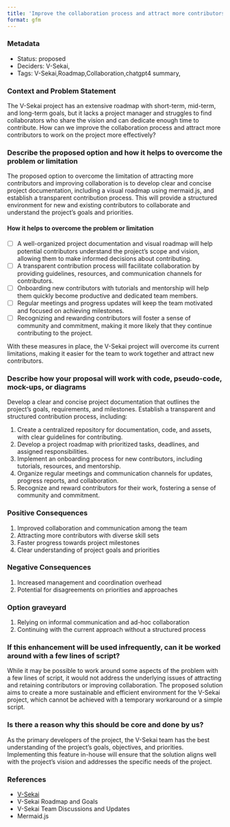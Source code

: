 ```yaml
---
title: 'Improve the collaboration process and attract more contributors to work on the project'
format: gfm
---
```


### Metadata

- Status: proposed <!-- draft | proposed | rejected | accepted | deprecated | superseded by -->
- Deciders: V-Sekai,
- Tags: V-Sekai,Roadmap,Collaboration,chatgpt4 summary,


### Context and Problem Statement

The V-Sekai project has an extensive roadmap with short-term, mid-term, and long-term goals, but it lacks a project manager and struggles to find collaborators who share the vision and can dedicate enough time to contribute. How can we improve the collaboration process and attract more contributors to work on the project more effectively?

### Describe the proposed option and how it helps to overcome the problem or limitation

The proposed option to overcome the limitation of attracting more contributors and improving collaboration is to develop clear and concise project documentation, including a visual roadmap using mermaid.js, and establish a transparent contribution process. This will provide a structured environment for new and existing contributors to collaborate and understand the project's goals and priorities.

#### How it helps to overcome the problem or limitation

- [ ] A well-organized project documentation and visual roadmap will help potential contributors understand the project's scope and vision, allowing them to make informed decisions about contributing.
- [ ] A transparent contribution process will facilitate collaboration by providing guidelines, resources, and communication channels for contributors.
- [ ] Onboarding new contributors with tutorials and mentorship will help them quickly become productive and dedicated team members.
- [ ] Regular meetings and progress updates will keep the team motivated and focused on achieving milestones.
- [ ] Recognizing and rewarding contributors will foster a sense of community and commitment, making it more likely that they continue contributing to the project.

With these measures in place, the V-Sekai project will overcome its current limitations, making it easier for the team to work together and attract new contributors.

### Describe how your proposal will work with code, pseudo-code, mock-ups, or diagrams

Develop a clear and concise project documentation that outlines the project's goals, requirements, and milestones. Establish a transparent and structured contribution process, including:

1. Create a centralized repository for documentation, code, and assets, with clear guidelines for contributing.
2. Develop a project roadmap with prioritized tasks, deadlines, and assigned responsibilities.
3. Implement an onboarding process for new contributors, including tutorials, resources, and mentorship.
4. Organize regular meetings and communication channels for updates, progress reports, and collaboration.
5. Recognize and reward contributors for their work, fostering a sense of community and commitment.

### Positive Consequences

1. Improved collaboration and communication among the team
2. Attracting more contributors with diverse skill sets
3. Faster progress towards project milestones
4. Clear understanding of project goals and priorities


### Negative Consequences

1. Increased management and coordination overhead
2. Potential for disagreements on priorities and approaches


### Option graveyard

1. Relying on informal communication and ad-hoc collaboration
2. Continuing with the current approach without a structured process


### If this enhancement will be used infrequently, can it be worked around with a few lines of script?

While it may be possible to work around some aspects of the problem with a few lines of script, it would not address the underlying issues of attracting and retaining contributors or improving collaboration. The proposed solution aims to create a more sustainable and efficient environment for the V-Sekai project, which cannot be achieved with a temporary workaround or a simple script.

### Is there a reason why this should be core and done by us?

As the primary developers of the project, the V-Sekai team has the best understanding of the project's goals, objectives, and priorities. Implementing this feature in-house will ensure that the solution aligns well with the project's vision and addresses the specific needs of the project.

### References

- [V-Sekai](https://v-sekai.org/)
- V-Sekai Roadmap and Goals
- V-Sekai Team Discussions and Updates
- Mermaid.js
